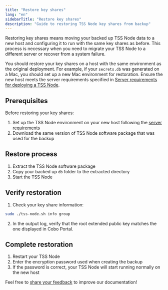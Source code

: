 ```yaml
---
title: "Restore key shares"
lang: "en"
sidebarTitle: "Restore key shares"
description: "Guide to restoring TSS Node key shares from backup"
---
```


Restoring key shares means moving your backed up TSS Node data to a new host and configuring it to run with the same key shares as before. This process is necessary when you need to migrate your TSS Node to a different server or recover from a system failure.

You should restore your key shares on a host with the same environment as the original deployment. For example, if your `secrets.db` was generated on a Mac, you should set up a new Mac environment for restoration. Ensure the new host meets the server requirements specified in [Server requirements for deploying a TSS Node](/v2/guides/mpc-wallets/server-co-signer/tss-node-server-environments).

## Prerequisites

Before restoring your key shares:
1. Set up the TSS Node environment on your new host following the [server requirements](/v2/guides/mpc-wallets/server-co-signer/tss-node-server-environments)
2. Download the same version of TSS Node software package that was used for the backup

## Restore process

1. Extract the TSS Node software package
2. Copy your backed up `db` folder to the extracted directory
3. Start the TSS Node

## Verify restoration

1. Check your key share information:
```bash
sudo ./tss-node.sh info group
```

2. In the output log, verify that the root extended public key matches the one displayed in Cobo Portal.

## Complete restoration

1. Restart your TSS Node
2. Enter the encryption password used when creating the backup
3. If the password is correct, your TSS Node will start running normally on the new host


<Tip>Feel free to [share your feedback](https://forms.zohopublic.com/cobo/form/DocumentFeedbackForm/formperma/QvLOhxJv1_JMsJ-1dleZ8Itb_7rzN-LtgvsDdxosoVI) to improve our documentation!</Tip>
